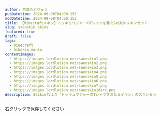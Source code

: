 ```yaml
---
author: 荒血ろどりゅう
pubDatetime: 2024-09-08T04:00:15Z
modDatetime: 2024-09-08T04:00:15Z
title: 【Minectaftスキン】トッキュウジャーのTシャツを着たSeikinスキンセット
slug: saenskin_skins
featured: true
draft: false
tags:
  - minecraft
  - hikakin_mania
contentImages:
  - https://images.lordlution.net/saenskin1.png
  - https://images.lordlution.net/saenskin2.png
  - https://images.lordlution.net/saenskin3.png
  - https://images.lordlution.net/saenskin4.png
  - https://images.lordlution.net/saenskin5.png
  - https://images.lordlution.net/saenskin6.png
  - https://images.lordlution.net/saenskin7.png
  - https://images.lordlution.net/saenskin1dark.png
description: SeikinTVより「トッキュウジャーのTシャツを着たセイキン」のスキンセットです。1~7号+αの7+1種類が含まれています。才能の無駄遣いだなぁ、そうに決まってる。
---
```


<ContentImage
  imagePath={frontmatter.contentImages[0]}
  alt="トッキュウ1号のTシャツを着たセイキンのマイクラスキン画像"
  mode="mcskin"
  mask={false}
/>
<ContentImage
  imagePath={frontmatter.contentImages[1]}
  alt="トッキュウ2号のTシャツを着たセイキンのマイクラスキン画像"
  mode="mcskin"
  mask={false}
/>
<ContentImage
  imagePath={frontmatter.contentImages[2]}
  alt="トッキュウ3号のTシャツを着たセイキンのマイクラスキン画像"
  mode="mcskin"
  mask={false}
/>
<ContentImage
  imagePath={frontmatter.contentImages[3]}
  alt="トッキュウ4号のTシャツを着たセイキンのマイクラスキン画像"
  mode="mcskin"
  mask={false}
/>
<ContentImage
  imagePath={frontmatter.contentImages[4]}
  alt="トッキュウ5号のTシャツを着たセイキンのマイクラスキン画像"
  mode="mcskin"
  mask={false}
/>
<ContentImage
  imagePath={frontmatter.contentImages[5]}
  alt="トッキュウ6号のTシャツを着たセイキンのマイクラスキン画像"
  mode="mcskin"
  mask={false}
/>
<ContentImage
  imagePath={frontmatter.contentImages[6]}
  alt="トッキュウ7号のTシャツを着たセイキンのマイクラスキン画像"
  mode="mcskin"
  mask={false}
/>
<ContentImage
  imagePath={frontmatter.contentImages[7]}
  alt="トッキュウ1号の形態変化のTシャツを着たセイキンのマイクラスキン画像"
  mode="mcskin"
  mask={true}
  maskAlertTitle="ネタバレ"
  maskAlertDesc="列車戦隊トッキュウジャー第44駅のネタバレが含まれています。"
/>

右クリックで保存してください
